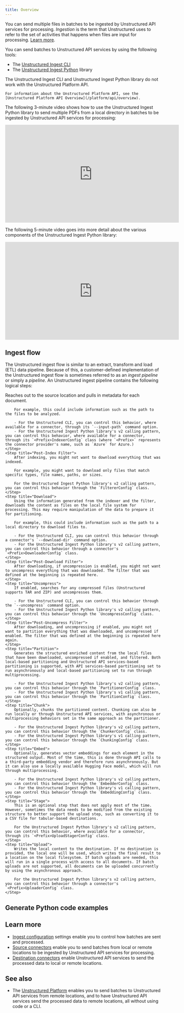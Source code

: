 ```yaml
---
title: Overview
---
```


You can send multiple files in batches to be ingested by Unstructured API services for processing. 
_Ingestion_ is the term that Unstructured uses to refer to the set of activities that happens when files are input for processing. [Learn more](/ingestion/overview).

You can send batches to Unstructured API services by using the following tools:

- The [Unstructured Ingest CLI](/api-reference/ingest/ingest-cli)
- The [Unstructured Ingest Python](/api-reference/ingest/python-ingest) library

<Note>
    The Unstructured Ingest CLI and Unstructured Ingest Python library do not work with the Unstructured Platform API.

    For information about the Unstructured Platform API, see the [Unstructured Platform API Overview](/platform/api/overview).
</Note>

The following 3-minute video shows how to use the Unstructured Ingest Python library to send multiple PDFs from a local directory in batches to be ingested by Unstructured API services for processing:

<iframe
  width="560"
  height="315"
  src="https://www.youtube.com/embed/tSKHFXsBQ-c"
  title="YouTube video player"
  frameborder="0"
  allow="accelerometer; autoplay; clipboard-write; encrypted-media; gyroscope; picture-in-picture"
  allowfullscreen
></iframe>

The following 5-minute video goes into more detail about the various components of the Unstructured Ingest Python library:

<iframe
width="560"
height="315"
src="https://www.youtube.com/embed/A_kqK2KHTdg"
title="YouTube video player"
frameborder="0"
allow="accelerometer; autoplay; clipboard-write; encrypted-media; gyroscope; picture-in-picture"
allowfullscreen
></iframe>

## Ingest flow

The Unstructured ingest flow is similar to an extract, transform and load (ETL) data pipeline. 
Because of this, a customer-defined implementation of the Unstructured ingest flow is sometimes referred to as an _ingest pipeline_ or simply a _pipeline_. 
An Unstructured ingest pipeline contains the following logical steps:

<Steps>
    <Step title="Index">
        Reaches out to the source location and pulls in metadata for each document.

        For example, this could include information such as the path to the files to be analyzed.

        - For the Unstructured CLI, you can control this behavior, where available for a connector, through its `--input-path` command option.
        - For the Unstructured Ingest Python library's v2 calling pattern, you can control this behavior, where available for a connector, through its `<Prefix>IndexerConfig` class (where `<Prefix>` represents the connector provider's name, such as `Azure` for Azure.)
    </Step>
    <Step title="Post-Index Filter">
        After indexing, you might not want to download everything that was indexed.

        For example, you might want to download only files that match specific types, file names, paths, or sizes. 

        For the Unstructured Ingest Python library's v2 calling pattern, you can control this behavior through the `FiltererConfig` class.
    </Step>
    <Step title="Download">
        Using the information generated from the indexer and the filter, downloads the content as files on the local file system for processing. This may require manipulation of the data to prepare it for partitioning.

        For example, this could include information such as the path to a local directory to download files to.
    
        - For the Unstructured CLI, you can control this behavior through a connector's `--download-dir` command option.
        - For the Unstructured Ingest Python library's v2 calling pattern, you can control this behavior through a connector's `<Prefix>DownloaderConfig` class.
    </Step>
    <Step title="Post-Download Filter">
        After downloading, if uncompression is enabled, you might not want to uncompress everything that was downloaded. The filter that was defined at the beginning is repeated here.
    </Step>
    <Step title="Uncompress"> 
        If enabled, searches for any compressed files (Unstructured supports TAR and ZIP) and uncompresses them.

        - For the Unstructured CLI, you can control this behavior through the `--uncompress` command option.
        - For the Unstructured Ingest Python library's v2 calling pattern, you can control this behavior through the `UncompressConfig` class.
    </Step>
    <Step title="Post-Uncompress Filter">
        After downloading, and uncompressing if enabled, you might not want to partition everything that was downloaded, and uncompressed if enabled. The filter that was defined at the beginning is repeated here again.
    </Step>
    <Step title="Partition"> 
        Generates the structured enriched content from the local files that have been downloaded, uncompressed if enabled, and filtered. Both local-based partitioning and Unstructured API services-based partitioning is supported, with API services-based partitioning set to run asynchronously and local-based partitioning set to run through multiprocessing.

        - For the Unstructured Ingest Python library's v2 calling pattern, you can control this behavior through the `PartitionerConfig` class.
        - For the Unstructured Ingest Python library's v1 calling pattern, you can control this behavior through the `PartitionConfig` class.
    </Step>
    <Step title="Chunk">
        Optionally, chunks the partitioned content. Chunking can also be run locally or through Unstructured API services, with asynchronous or multiprocessing behaviors set in the same approach as the partitioner.
    
        - For the Unstructured Ingest Python library's v2 calling pattern, you can control this behavior through the `ChunkerConfig` class.
        - For the Unstructured Ingest Python library's v1 calling pattern, you can control this behavior through the `ChunkingConfig` class.
    </Step>
    <Step title="Embed">
        Optionally, generates vector embeddings for each element in the structured output. Most of the time, this is done through API calls to a third-party embedding vendor and therefore runs asynchronously. But it can also use a locally available Hugging Face model, which will run through multiprocessing.
    
        - For the Unstructured Ingest Python library's v2 calling pattern, you can control this behavior through the `EmbedderConfig` class.
        - For the Unstructured Ingest Python library's v1 calling pattern, you can control this behavior through the `EmbeddingConfig` class.
    </Step>
    <Step title="Stage">
        This is an optional step that does not apply most of the time. However, sometimes the data needs to be modified from the existing structure to better support the upload step, such as converting it to a CSV file for tabular-based destinations.
    
        For the Unstructured Ingest Python library's v2 calling pattern, you can control this behavior, where available for a connector, through its `<Prefix>UploadStagerConfig` class.
    </Step>
    <Step title="Upload">
        Writes the local content to the destination. If no destination is provided, the local one will be used, which writes the final result to a location on the local filesystem. If batch uploads are needed, this will run in a single process with access to all documents. If batch uploads are not supported, all documents can be uploaded concurrently by using the asynchronous approach.
    
        For the Unstructured Ingest Python library's v2 calling pattern, you can control this behavior through a connector's `<Prefix>UploaderConfig` class.
    </Step>
</Steps>

## Generate Python code examples


<GeneratePythonCodeExamples />

## Learn more

- [Ingest configuration](/api-reference/ingest/ingest-configuration/overview) settings enable you to control how batches are sent and processed.
- [Source connectors](/api-reference/ingest/source-connectors/overview) enable you to send batches from local or remote locations to be ingested by Unstructured API services for processing.
- [Destination connectors](/api-reference/ingest/destination-connector/overview) enable Unstructured API services to send the processed data to local or remote locations.

## See also

- The [Unstructured Platform](/platform/overview) enables you to send batches to Unstructured API services from remote locations, and to have Unstructured API services send the processed data to remote locations, all without using code or a CLI.

